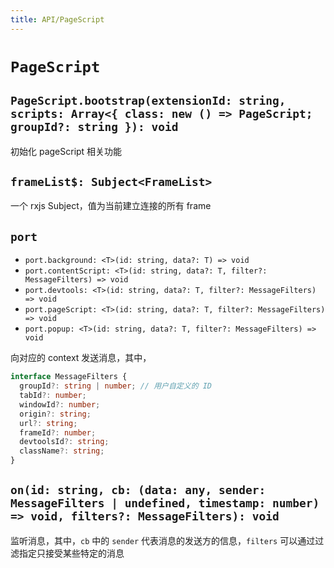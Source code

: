 ```yaml
---
title: API/PageScript
---
```


# `PageScript`

## `PageScript.bootstrap(extensionId: string, scripts: Array<{ class: new () => PageScript; groupId?: string }): void`

初始化 pageScript 相关功能

## `frameList$: Subject<FrameList>`

一个 rxjs Subject，值为当前建立连接的所有 frame

## `port`

- `port.background: <T>(id: string, data?: T) => void`
- `port.contentScript: <T>(id: string, data?: T, filter?: MessageFilters) => void`
- `port.devtools: <T>(id: string, data?: T, filter?: MessageFilters) => void`
- `port.pageScript: <T>(id: string, data?: T, filter?: MessageFilters) => void`
- `port.popup: <T>(id: string, data?: T, filter?: MessageFilters) => void`

向对应的 context 发送消息，其中，

```ts
interface MessageFilters {
  groupId?: string | number; // 用户自定义的 ID
  tabId?: number;
  windowId?: number;
  origin?: string;
  url?: string;
  frameId?: number;
  devtoolsId?: string;
  className?: string;
}
```

## `on(id: string, cb: (data: any, sender: MessageFilters | undefined, timestamp: number) => void, filters?: MessageFilters): void`

监听消息，其中，`cb` 中的 `sender` 代表消息的发送方的信息，`filters` 可以通过过滤指定只接受某些特定的消息
